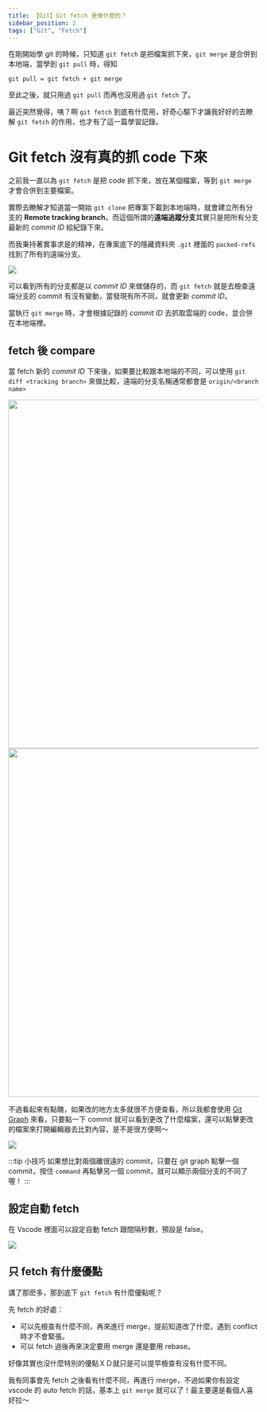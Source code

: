 ```yaml
---
title: 【Git】Git fetch 是做什麼的？
sidebar_position: 2
tags: ["Git", "Fetch"]
---
```



在剛開始學 git 的時候，只知道 `git fetch` 是把檔案抓下來，`git merge` 是合併到本地端，當學到 `git pull` 時，得知

```
git pull = git fetch + git merge
```

至此之後，就只用過 `git pull` 而再也沒用過 `git fetch` 了。

最近突然覺得，咦？啊 `git fetch` 到底有什麼用，好奇心驅下才讓我好好的去瞭解 `git fetch` 的作用，也才有了這一篇學習記錄。

# Git fetch 沒有真的抓 code 下來

之前我一直以為 `git fetch` 是把 code 抓下來，放在某個檔案，等到 `git merge` 才會合併到主要檔案。

實際去瞭解才知道當一開始 `git clone` 把專案下載到本地端時，就會建立所有分支的 **Remote tracking branch**，而這個所謂的**遠端追蹤分支**其實只是把所有分支最新的 _commit ID_ 給紀錄下來。

而我秉持著實事求是的精神，在專案底下的隱藏資料夾 `.git` 裡面的 `packed-refs` 找到了所有的遠端分支。

<Img src={image_1} />

可以看到所有的分支都是以 _commit ID_ 來做儲存的，而 `git fetch` 就是去檢查遠端分支的 commit 有沒有變動，當發現有所不同，就會更新 _commit ID_。

當執行 `git merge` 時，才會根據記錄的 _commit ID_ 去抓取雲端的 code，並合併在本地端裡。

## fetch 後 compare

當 fetch 新的 _commit ID_ 下來後，如果要比較跟本地端的不同，可以使用 `git diff <tracking branch>` 來做比較，遠端的分支名稱通常都會是 `origin/<branch name>`

<Img src={image_3} width='700px' />

<Img src={image_4} width='700px' />

不過看起來有點醜，如果改的地方太多就很不方便查看，所以我都會使用 [Git Graph](https://marketplace.visualstudio.com/items?itemName=mhutchie.git-graph) 來看，只要點一下 commit 就可以看到更改了什麼檔案，還可以點擊更改的檔案來打開編輯器去比對內容，是不是很方便啊～

<Img src={image_5} />

:::tip 小技巧
如果想比對兩個離很遠的 commit，只要在 git graph 點擊一個 commit，按住 `command` 再點擊另一個 commit，就可以顯示兩個分支的不同了喔！
:::

## 設定自動 fetch

在 Vscode 裡面可以設定自動 fetch 跟間隔秒數，預設是 false。

<Img src={image_2} />

## 只 fetch 有什麼優點

講了那麽多，那到底下 `git fetch` 有什麼優點呢？

先 fetch 的好處：

- 可以先檢查有什麼不同，再來進行 merge，提前知道改了什麼，遇到 conflict 時才不會緊張。
- 可以 fetch 過後再來決定要用 merge 還是要用 rebase。

好像其實也沒什麼特別的優點ＸＤ就只是可以提早檢查有沒有什麼不同。

我有同事會先 fetch 之後看有什麼不同，再進行 merge，不過如果你有設定 vscode 的 auto fetch 的話，基本上 `git merge` 就可以了！最主要還是看個人喜好拉～
